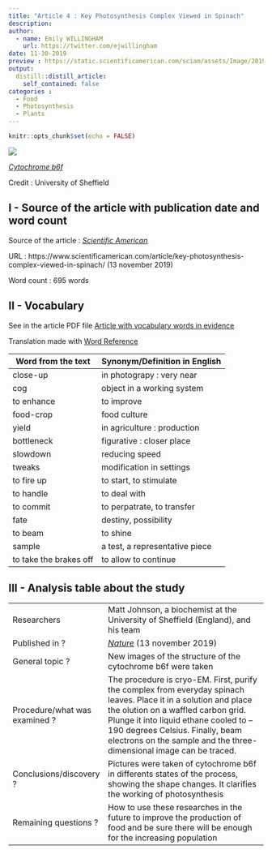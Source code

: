 ```yaml
---
title: "Article 4 : Key Photosynthesis Complex Viewed in Spinach"
description:
author: 
  - name: Emily WILLINGHAM
    url: https://twitter.com/ejwillingham
date: 11-30-2019
preview : https://static.scientificamerican.com/sciam/assets/Image/2019/b6f%5B3%5D.jpg
output:
  distill::distill_article:
    self_contained: false
categories :
  - Food
  - Photosynthesis
  - Plants
---
```


```r
knitr::opts_chunk$set(echo = FALSE)
```

![](https://static.scientificamerican.com/sciam/assets/Image/2019/b6f%5B3%5D.jpg)

[*Cytochrome b6f*](https://static.scientificamerican.com/sciam/assets/Image/2019/b6f%5B3%5D.jpg)

Credit : University of Sheffield

## I - Source of the article with publication date and word count

Source of the article : [*Scientific American*](https://www.scientificamerican.com/article/key-photosynthesis-complex-viewed-in-spinach/)

URL : https://www.scientificamerican.com/article/key-photosynthesis-complex-viewed-in-spinach/ (13 november 2019)
 
Word count : 695 words
 
## II - Vocabulary

See in the article PDF file [Article with vocabulary words in evidence]()

Translation made with [Word Reference](https://www.wordreference.com/)

| Word from the text | Synonym/Definition in English | French translation |
| ------------------- | ------------------------------ |
| close-up | in photograpy : very near | gros plan, détaillé |
| cog | object in a working system | rouage |
| to enhance | to improve | améliorer |
| food-crop | food culture | culture de nourriture |
| yield | in agriculture : production | récolte |
| bottleneck | figurative : closer place  | goulot d'étranglement |
| slowdown | reducing speed | ralentisement |
| tweaks | modification in settings | amélioration dans les réglages |
| to fire up | to start, to stimulate | innitier, démarrer |
| to handle | to deal with | gérer, s'occuper de |
| to commit | to perpatrate, to transfer | transférer, renvoyer, confier |
| fate | destiny, possibility | sort, destin |
| to beam | to shine | rayonner | 
| sample | a test, a representative piece | échantillon |
| to take the brakes off | to allow to continue | enlever le frein |

## III - Analysis table about the study

|                              |                                                                     |
| ---------------------------- | ------------------------------------------------------------------- |
| Researchers                  | Matt Johnson, a biochemist at the University of Sheffield (England), and his team |
| Published in ?                |  [*Nature*](https://www.nature.com/articles/s41586-019-1746-6.epdf?referrer_access_token=swzLToSQWK2INJkh6nZUotRgN0jAjWel9jnR3ZoTv0NXtf294oF5wGgaPC8R9APTqdbkNEMfLuKuMfiA8R7pka0OANBRo2nIQA8Lz1NE7mA5z1lCuRtt9PP5__GEFJsH6WEQFs3PKmli9UvilmV-1d7C8Ze3L0zlq_qCD0fyQBf5Bkh6dg3-57Jc8RpDbL8IpLYdoo9-4TJ6_KeZ-DJXJpPzRZd1J-8drfIgmWt09xPHRMXvtP6mqGb-7JyDCiqxMr3DxDG_V4oNEzI1bdSNGg%3D%3D&tracking_referrer=www.scientificamerican.com) (13 november 2019)              |
| General topic ?               | New images of the structure of the cytochrome b6f were taken |
| Procedure/what was examined ? | The procedure is cryo-EM. First, purify the complex from everyday spinach leaves. Place it in a solution and place the olution on a waffled carbon grid. Plunge it into liquid ethane cooled to –190 degrees Celsius. Finally, beam electrons on the sample and the three-dimensional image can be traced. |  
| Conclusions/discovery ?       | Pictures were taken of cytochrome b6f in differents states of the process, showing the shape changes. It clarifies the working of photosynthesis |
| Remaining questions ?         | How to use these researches in the future to improve the production of food and be sure there will be enough for the increasing population |



